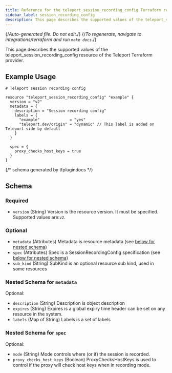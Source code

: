 ```yaml
---
title: Reference for the teleport_session_recording_config Terraform resource
sidebar_label: session_recording_config
description: This page describes the supported values of the teleport_session_recording_config resource of the Teleport Terraform provider.
---
```


{/*Auto-generated file. Do not edit.*/}
{/*To regenerate, navigate to integrations/terraform and run `make docs`.*/}

This page describes the supported values of the teleport_session_recording_config resource of the Teleport Terraform provider.




## Example Usage

```hcl
# Teleport session recording config

resource "teleport_session_recording_config" "example" {
  version = "v2"
  metadata = {
    description = "Session recording config"
    labels = {
      "example"             = "yes"
      "teleport.dev/origin" = "dynamic" // This label is added on Teleport side by default
    }
  }

  spec = {
    proxy_checks_host_keys = true
  }
}
```

{/*  schema generated by tfplugindocs */}
## Schema

### Required

- `version` (String) Version is the resource version. It must be specified. Supported values are:`v2`.

### Optional

- `metadata` (Attributes) Metadata is resource metadata (see [below for nested schema](#nested-schema-for-metadata))
- `spec` (Attributes) Spec is a SessionRecordingConfig specification (see [below for nested schema](#nested-schema-for-spec))
- `sub_kind` (String) SubKind is an optional resource sub kind, used in some resources

### Nested Schema for `metadata`

Optional:

- `description` (String) Description is object description
- `expires` (String) Expires is a global expiry time header can be set on any resource in the system.
- `labels` (Map of String) Labels is a set of labels


### Nested Schema for `spec`

Optional:

- `mode` (String) Mode controls where (or if) the session is recorded.
- `proxy_checks_host_keys` (Boolean) ProxyChecksHostKeys is used to control if the proxy will check host keys when in recording mode.
